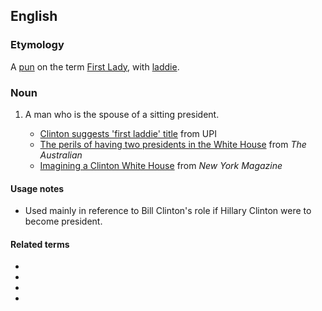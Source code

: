 ==English==

===Etymology===
A [[pun]] on the term [[First Lady]], with [[laddie]].

===Noun===
{{en-noun|head=[[first|First]] [[laddie|Laddie]]}}

# {{lb|en|US|humorous}} A man who is the spouse of a sitting president.
#* [https://web.archive.org/web/20070909100551/http://www.upi.com/NewsTrack/Quirks/2007/09/06/clinton_suggests_first_laddie_title/4634/ Clinton suggests 'first laddie' title] from UPI
#* [http://www.theaustralian.news.com.au/story/0,25197,22909553-20261,00.html The perils of having two presidents in the White House] from ''The Australian''
#* [http://nymag.com/news/politics/38362/ Imagining a Clinton White House] from ''New York Magazine''
#: {{syn|en|First Gentleman|First Guy|First Husband|First Lord|First Man}}

====Usage notes====
* Used mainly in reference to Bill Clinton's role if Hillary Clinton were to become president.

====Related terms====
* {{l|en|First Gentleman}}
* {{l|en|First Daughter}}
* {{l|en|First Family}}
* {{l|en|First Lady}}
{{C|en|Politics|Male people}}